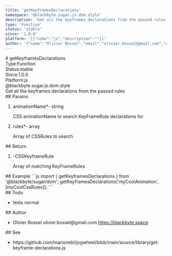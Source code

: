 ```yaml
---
title: 'getKeyframesDeclarations'
namespace: '@blackbyte.sugar.js.dom.style'
description: 'Get all the keyframes declarations from the passed rules'
type: 'Function'
status: 'stable'
since: '1.0.0'
platform: '[{"name":"js","description":""}]'
author: '{"name":"Olivier Bossel","email":"olivier.bossel@gmail.com","url":"https://blackbyte.space"}'
---
```

<div class="docmap -mdx">
# getKeyframesDeclarations
<div class="docmap_metas">
<div class="docmap_type"><span class="docmap_type-label">Type:</span><span class="docmap_type-value">Function</span></div>
<div class="docmap_status"><span class="docmap_status-label">Status:</span><span class="docmap_status-value -stable">stable</span></div>
<div class="docmap_since"><span class="docmap_since-label">Since:</span><span class="docmap_since-value">1.0.0</span></div>
<div class="docmap_platform"><span class="docmap_platform-label">Platform:</span><span class="docmap_platform-value -js">js</span></div>
</div>
<div class="docmap_namespace">@blackbyte.sugar.js.dom.style</div>
<div class="docmap_description typo-lead typo-format">
Get all the keyframes declarations from the passed rules
</div>
<div class="docmap_params">
## Params
<ol class="docmap_list">
<li class="docmap_item">
<span class="docmap_name">animationName<span class="docmap_required">*</span></span><span class="docmap_default">-</span> <span class="docmap_type">string</span>
<p class="docmap_description">CSS animationName to search KeyFrameRule declarations for</p>
</li>
<li class="docmap_item">
<span class="docmap_name">rules<span class="docmap_required">*</span></span><span class="docmap_default">-</span> <span class="docmap_type">array</span>
<p class="docmap_description">Array of CSSRules to search</p>
</li>
</ol>
</div>
<div class="docmap_return">
## Return
<ol class="docmap_list">
<li class="docmap_item">
<span class="docmap_default">-</span><span class="docmap_type">CSSKeyframeRule</span>
<p class="docmap_description">Array of matching KeyFrameRules</p>
</li>
</ol>
</div>
<div class="docmap_examples">
## Example
<s-code language="js" header>
```js
import { getKeyframesDeclarations } from '@blackbyte/sugar/dom';
getKeyframesDeclarations('myCoolAnimation', [myCoolCssRules]);
```
</s-code>
</div>
<div class="docmap_todo">
## Todo
<ul class="docmap_list">
<li class="docmap_item">
<span class="docmap_description">tests</span>
<span class="docmap_priority -normal">normal</span>
</li>
</ul>
</div>
<div class="docmap_author">
## Author
<ul class="docmap_list">
<li class="docmap_item">
<span class="docmap_name">Olivier Bossel</span>
<span class="docmap_email">olivier.bossel@gmail.com</span>
<a href="https://blackbyte.space" target="_blank" class="docmap_url">https://blackbyte.space</a>
</li>
</ul>
</div>
<div class="docmap_see">
## See
<ul class="docmap_see-list">
<li class="docmap_see-item">
https://github.com/marionebl/jogwheel/blob/main/source/library/get-keyframe-declarations.js
</li>
</ul>
</div>
</div>